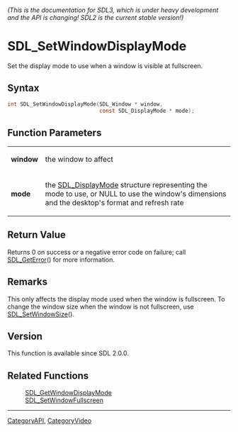 ====== (This is the documentation for SDL3, which is under heavy development and the API is changing! SDL2 is the current stable version!) ======
= SDL_SetWindowDisplayMode =

Set the display mode to use when a window is visible at fullscreen.

== Syntax ==

<syntaxhighlight lang='c'>
int SDL_SetWindowDisplayMode(SDL_Window * window,
                             const SDL_DisplayMode * mode);
</syntaxhighlight>

== Function Parameters ==

{|
|'''window'''
|the window to affect
|-
|'''mode'''
|the [[SDL_DisplayMode]] structure representing the mode to use, or NULL to use the window's dimensions and the desktop's format and refresh rate
|}

== Return Value ==

Returns 0 on success or a negative error code on failure; call
[[SDL_GetError]]() for more information.

== Remarks ==

This only affects the display mode used when the window is fullscreen. To
change the window size when the window is not fullscreen, use
[[SDL_SetWindowSize]]().

== Version ==

This function is available since SDL 2.0.0.

== Related Functions ==

:[[SDL_GetWindowDisplayMode]]
:[[SDL_SetWindowFullscreen]]

----
[[CategoryAPI]], [[CategoryVideo]]


